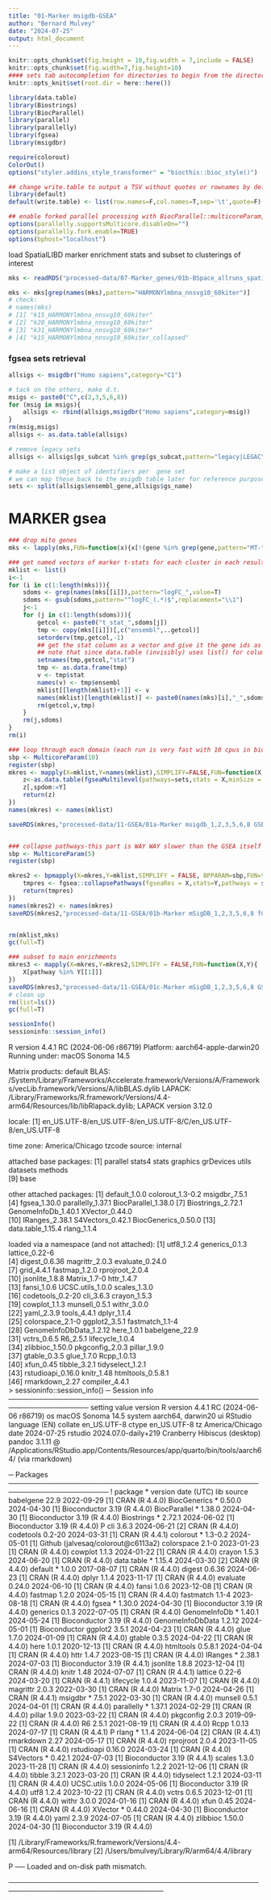 ```yaml
---
title: "01-Marker msigdb-GSEA"
author: "Bernard Mulvey"
date: "2024-07-25"
output: html_document
---
```


```r
knitr::opts_chunk$set(fig.height = 10,fig.width = 7,include = FALSE)
knitr::opts_chunk$set(fig.width=7,fig.height=10)
#### sets tab autocompletion for directories to begin from the directory containing the .Rproj session, instead of the script's directory if different
knitr::opts_knit$set(root.dir = here::here())

library(data.table)
library(Biostrings)
library(BiocParallel)
library(parallel)
library(parallelly)
library(fgsea)
library(msigdbr)

require(colorout)
ColorOut()
options("styler.addins_style_transformer" = "biocthis::bioc_style()")

## change write.table to output a TSV without quotes or rownames by default
library(default)
default(write.table) <- list(row.names=F,col.names=T,sep='\t',quote=F)

## enable forked parallel processing with BiocParallel::multicoreParam, future::, etc
options(parallelly.supportsMulticore.disableOn="")
options(parallelly.fork.enable=TRUE)
options(bphost="localhost")

```

load SpatialLIBD marker enrichment stats and subset to clusterings of interest
```r
mks <- readRDS("processed-data/07-Marker_genes/01b-BSpace_allruns_spatialLIBD-regwrap-enrichment_full.RDS")

mks <- mks[grep(names(mks),pattern="HARMONYlmbna_nnsvg10_60kiter")]
# check:
# names(mks)
# [1] "k15_HARMONYlmbna_nnsvg10_60kiter"          
# [2] "k20_HARMONYlmbna_nnsvg10_60kiter"          
# [3] "k31_HARMONYlmbna_nnsvg10_60kiter"          
# [4] "k15_HARMONYlmbna_nnsvg10_60kiter_collapsed"

```

### fgsea sets retrieval
```r
allsigs <- msigdbr("Homo sapiens",category="C1")

# tack on the others, make d.t.
msigs <- paste0("C",c(2,3,5,6,8))
for (msig in msigs){
    allsigs <- rbind(allsigs,msigdbr("Homo sapiens",category=msig))
}
rm(msig,msigs)
allsigs <- as.data.table(allsigs)

# remove legacy sets
allsigs <- allsigs[gs_subcat %in% grep(gs_subcat,pattern="legacy|LEGACY|Legacy",value=T,invert=T)]

# make a list object of identifiers per  gene set
# we can map these back to the msigdb table later for reference purposes by their list name (gs_name)...
sets <- split(allsigs$ensembl_gene,allsigs$gs_name)
```

# MARKER gsea
```r
### drop mito genes
mks <- lapply(mks,FUN=function(x){x[!(gene %in% grep(gene,pattern="MT-",value=T))]})

### get named vectors of marker t-stats for each cluster in each result set (15+20+31+13)=79
mklist <- list()
i<-1
for (i in c(1:length(mks))){
    sdoms <- grep(names(mks[[i]]),pattern="logFC_",value=T)
    sdoms <- gsub(sdoms,pattern="^logFC_(.*)$",replacement="\\1")
    j<-1
    for (j in c(1:length(sdoms))){
        getcol <- paste0("t_stat_",sdoms[j])
        tmp <- copy(mks[[i]])[,c("ensembl",..getcol)]
        setorderv(tmp,getcol,-1)
        ## get the stat column as a vector and give it the gene ids as names for fgsea
        ## note that since data.table (invisibly) uses list() for column data, we have to call unlist() to get a bonafide vector below
        setnames(tmp,getcol,"stat")
        tmp <- as.data.frame(tmp)
        v <- tmp$stat
        names(v) <- tmp$ensembl
        mklist[[length(mklist)+1]] <- v
        names(mklist)[length(mklist)] <- paste0(names(mks)[i],"_",sdoms[j])
        rm(getcol,v,tmp)
    }
    rm(j,sdoms)
}
rm(i)

### loop through each domain (each run is very fast with 10 cpus in biocparallel, so just serially run 10cpu GSEA for each cluster)
sbp <- MulticoreParam(10)
register(sbp)
mkres <- mapply(X=mklist,Y=names(mklist),SIMPLIFY=FALSE,FUN=function(X,Y){
    z<-as.data.table(fgseaMultilevel(pathways=sets,stats = X,minSize = 15,maxSize = 500,eps=0.0,BPPARAM = sbp,nPermSimple = 50000))
    z[,spdom:=Y]
    return(z)
})
names(mkres) <- names(mklist)

saveRDS(mkres,"processed-data/11-GSEA/01a-Marker msigdb_1,2,3,5,6,8 GSEA svg10-hmnyLmdaNA_BS60k-k15-k20-k31-k15clpsd.RDS")


### collapse pathways-this part is WAY WAY slower than the GSEA itself
sbp <- MulticoreParam(5)
register(sbp)

mkres2 <- bpmapply(X=mkres,Y=mklist,SIMPLIFY = FALSE, BPPARAM=sbp,FUN=function(X,Y){
    tmpres <- fgsea::collapsePathways(fgseaRes = X,stats=Y,pathways = sets)
    return(tmpres)
})
names(mkres2) <- names(mkres)
saveRDS(mkres2,"processed-data/11-GSEA/01b-Marker mSigDB_1,2,3,5,6,8 fGSEA-collapsePathways output.RDS")


rm(mklist,mks)
gc(full=T)

### subset to main enrichments
mkres3 <- mapply(X=mkres,Y=mkres2,SIMPLIFY = FALSE,FUN=function(X,Y){
    X[pathway %in% Y[[1]]]
})
saveRDS(mkres3,"processed-data/11-GSEA/01c-Marker mSigDB_1,2,3,5,6,8 GSEA clpspath mainPathways-only.RDS")
# clean up
rm(list=ls())
gc(full=T)
```


```r
sessionInfo()
sessioninfo::session_info()
```
R version 4.4.1 RC (2024-06-06 r86719)
Platform: aarch64-apple-darwin20
Running under: macOS Sonoma 14.5

Matrix products: default
BLAS:   /System/Library/Frameworks/Accelerate.framework/Versions/A/Frameworks/vecLib.framework/Versions/A/libBLAS.dylib 
LAPACK: /Library/Frameworks/R.framework/Versions/4.4-arm64/Resources/lib/libRlapack.dylib;  LAPACK version 3.12.0

locale:
[1] en_US.UTF-8/en_US.UTF-8/en_US.UTF-8/C/en_US.UTF-8/en_US.UTF-8

time zone: America/Chicago
tzcode source: internal

attached base packages:
[1] parallel  stats4    stats     graphics  grDevices utils     datasets  methods  
[9] base     

other attached packages:
 [1] default_1.0.0       colorout_1.3-0.2    msigdbr_7.5.1      
 [4] fgsea_1.30.0        parallelly_1.37.1   BiocParallel_1.38.0
 [7] Biostrings_2.72.1   GenomeInfoDb_1.40.1 XVector_0.44.0     
[10] IRanges_2.38.1      S4Vectors_0.42.1    BiocGenerics_0.50.0
[13] data.table_1.15.4   rlang_1.1.4        

loaded via a namespace (and not attached):
 [1] utf8_1.2.4              generics_0.1.3          lattice_0.22-6         
 [4] digest_0.6.36           magrittr_2.0.3          evaluate_0.24.0        
 [7] grid_4.4.1              fastmap_1.2.0           rprojroot_2.0.4        
[10] jsonlite_1.8.8          Matrix_1.7-0            httr_1.4.7             
[13] fansi_1.0.6             UCSC.utils_1.0.0        scales_1.3.0           
[16] codetools_0.2-20        cli_3.6.3               crayon_1.5.3           
[19] cowplot_1.1.3           munsell_0.5.1           withr_3.0.0            
[22] yaml_2.3.9              tools_4.4.1             dplyr_1.1.4            
[25] colorspace_2.1-0        ggplot2_3.5.1           fastmatch_1.1-4        
[28] GenomeInfoDbData_1.2.12 here_1.0.1              babelgene_22.9         
[31] vctrs_0.6.5             R6_2.5.1                lifecycle_1.0.4        
[34] zlibbioc_1.50.0         pkgconfig_2.0.3         pillar_1.9.0           
[37] gtable_0.3.5            glue_1.7.0              Rcpp_1.0.13            
[40] xfun_0.45               tibble_3.2.1            tidyselect_1.2.1       
[43] rstudioapi_0.16.0       knitr_1.48              htmltools_0.5.8.1      
[46] rmarkdown_2.27          compiler_4.4.1         
> sessioninfo::session_info()
─ Session info ──────────────────────────────────────────────────────────────────
 setting  value
 version  R version 4.4.1 RC (2024-06-06 r86719)
 os       macOS Sonoma 14.5
 system   aarch64, darwin20
 ui       RStudio
 language (EN)
 collate  en_US.UTF-8
 ctype    en_US.UTF-8
 tz       America/Chicago
 date     2024-07-25
 rstudio  2024.07.0-daily+219 Cranberry Hibiscus (desktop)
 pandoc   3.1.11 @ /Applications/RStudio.app/Contents/Resources/app/quarto/bin/tools/aarch64/ (via rmarkdown)

─ Packages ──────────────────────────────────────────────────────────────────────
 ! package          * version date (UTC) lib source
   babelgene          22.9    2022-09-29 [1] CRAN (R 4.4.0)
   BiocGenerics     * 0.50.0  2024-04-30 [1] Bioconductor 3.19 (R 4.4.0)
   BiocParallel     * 1.38.0  2024-04-30 [1] Bioconductor 3.19 (R 4.4.0)
   Biostrings       * 2.72.1  2024-06-02 [1] Bioconductor 3.19 (R 4.4.0)
 P cli                3.6.3   2024-06-21 [2] CRAN (R 4.4.0)
   codetools          0.2-20  2024-03-31 [1] CRAN (R 4.4.1)
   colorout         * 1.3-0.2 2024-05-01 [1] Github (jalvesaq/colorout@c6113a2)
   colorspace         2.1-0   2023-01-23 [1] CRAN (R 4.4.0)
   cowplot            1.1.3   2024-01-22 [1] CRAN (R 4.4.0)
   crayon             1.5.3   2024-06-20 [1] CRAN (R 4.4.0)
   data.table       * 1.15.4  2024-03-30 [2] CRAN (R 4.4.0)
   default          * 1.0.0   2017-08-07 [1] CRAN (R 4.4.0)
   digest             0.6.36  2024-06-23 [1] CRAN (R 4.4.0)
   dplyr              1.1.4   2023-11-17 [1] CRAN (R 4.4.0)
   evaluate           0.24.0  2024-06-10 [1] CRAN (R 4.4.0)
   fansi              1.0.6   2023-12-08 [1] CRAN (R 4.4.0)
   fastmap            1.2.0   2024-05-15 [1] CRAN (R 4.4.0)
   fastmatch          1.1-4   2023-08-18 [1] CRAN (R 4.4.0)
   fgsea            * 1.30.0  2024-04-30 [1] Bioconductor 3.19 (R 4.4.0)
   generics           0.1.3   2022-07-05 [1] CRAN (R 4.4.0)
   GenomeInfoDb     * 1.40.1  2024-05-24 [1] Bioconductor 3.19 (R 4.4.0)
   GenomeInfoDbData   1.2.12  2024-05-01 [1] Bioconductor
   ggplot2            3.5.1   2024-04-23 [1] CRAN (R 4.4.0)
   glue               1.7.0   2024-01-09 [1] CRAN (R 4.4.0)
   gtable             0.3.5   2024-04-22 [1] CRAN (R 4.4.0)
   here               1.0.1   2020-12-13 [1] CRAN (R 4.4.0)
   htmltools          0.5.8.1 2024-04-04 [1] CRAN (R 4.4.0)
   httr               1.4.7   2023-08-15 [1] CRAN (R 4.4.0)
   IRanges          * 2.38.1  2024-07-03 [1] Bioconductor 3.19 (R 4.4.1)
   jsonlite           1.8.8   2023-12-04 [1] CRAN (R 4.4.0)
   knitr              1.48    2024-07-07 [1] CRAN (R 4.4.1)
   lattice            0.22-6  2024-03-20 [1] CRAN (R 4.4.1)
   lifecycle          1.0.4   2023-11-07 [1] CRAN (R 4.4.0)
   magrittr           2.0.3   2022-03-30 [1] CRAN (R 4.4.0)
   Matrix             1.7-0   2024-04-26 [1] CRAN (R 4.4.1)
   msigdbr          * 7.5.1   2022-03-30 [1] CRAN (R 4.4.0)
   munsell            0.5.1   2024-04-01 [1] CRAN (R 4.4.0)
   parallelly       * 1.37.1  2024-02-29 [1] CRAN (R 4.4.0)
   pillar             1.9.0   2023-03-22 [1] CRAN (R 4.4.0)
   pkgconfig          2.0.3   2019-09-22 [1] CRAN (R 4.4.0)
   R6                 2.5.1   2021-08-19 [1] CRAN (R 4.4.0)
   Rcpp               1.0.13  2024-07-17 [1] CRAN (R 4.4.1)
 P rlang            * 1.1.4   2024-06-04 [2] CRAN (R 4.4.1)
   rmarkdown          2.27    2024-05-17 [1] CRAN (R 4.4.0)
   rprojroot          2.0.4   2023-11-05 [1] CRAN (R 4.4.0)
   rstudioapi         0.16.0  2024-03-24 [1] CRAN (R 4.4.0)
   S4Vectors        * 0.42.1  2024-07-03 [1] Bioconductor 3.19 (R 4.4.1)
   scales             1.3.0   2023-11-28 [1] CRAN (R 4.4.0)
   sessioninfo        1.2.2   2021-12-06 [1] CRAN (R 4.4.0)
   tibble             3.2.1   2023-03-20 [1] CRAN (R 4.4.0)
   tidyselect         1.2.1   2024-03-11 [1] CRAN (R 4.4.0)
   UCSC.utils         1.0.0   2024-05-06 [1] Bioconductor 3.19 (R 4.4.0)
   utf8               1.2.4   2023-10-22 [1] CRAN (R 4.4.0)
   vctrs              0.6.5   2023-12-01 [1] CRAN (R 4.4.0)
   withr              3.0.0   2024-01-16 [1] CRAN (R 4.4.0)
   xfun               0.45    2024-06-16 [1] CRAN (R 4.4.0)
   XVector          * 0.44.0  2024-04-30 [1] Bioconductor 3.19 (R 4.4.0)
   yaml               2.3.9   2024-07-05 [1] CRAN (R 4.4.0)
   zlibbioc           1.50.0  2024-04-30 [1] Bioconductor 3.19 (R 4.4.0)

 [1] /Library/Frameworks/R.framework/Versions/4.4-arm64/Resources/library
 [2] /Users/bmulvey/Library/R/arm64/4.4/library

 P ── Loaded and on-disk path mismatch.

─────────────────────────────────────────────────────────────────────────────────
